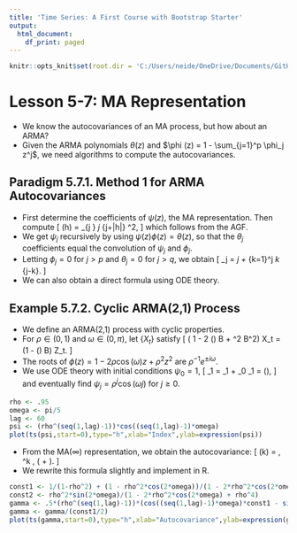 ```yaml
---
title: 'Time Series: A First Course with Bootstrap Starter'
output:
  html_document:
    df_print: paged
---
```


```r
knitr::opts_knit$set(root.dir = 'C:/Users/neide/OneDrive/Documents/GitHub/BEwebinar/Data')
```

# Lesson 5-7: MA Representation

- We know the autocovariances of an MA process, but how about an ARMA?
- Given the ARMA polynomials $\theta (z)$ and $\phi (z) = 1 - \sum_{j=1}^p \phi_j z^j$,
we need algorithms to compute the autocovariances. 

## Paradigm 5.7.1. Method 1 for ARMA Autocovariances

- First determine the coefficients of $\psi (z)$, the MA representation. Then compute 
\[
 \gamma (h) = \sum_{j \geq 0 } \psi_j \psi_{j+|h|} \sigma^2,
\]
 which follows from the AGF.
- We get $\psi_j$ recursively by using $\psi (z) \phi (z) = \theta (z)$, so that
the $\theta_j$ coefficients equal the convolution of $\psi_j$ and $\phi_j$.
- Letting $\phi_j = 0$ for $j > p$ and $\theta_j =0$ for $j > q$, we obtain
\[
 \psi_j = \theta_j + \sum_{k=1}^j \phi_k \psi_{j-k}.
\]
- We can also obtain a direct formula using ODE theory. 

## Example 5.7.2. Cyclic ARMA(2,1) Process

- We define an ARMA(2,1) process with cyclic properties. 
- For $\rho \in (0,1)$ and $\omega \in (0,\pi)$, let $\{ X_t \}$ satisfy
\[
 ( 1 - 2 \rho \cos (\omega) B + \rho^2 B^2) X_t = (1 - \rho \cos (\omega) B) Z_t.
\]
- The roots of $\phi (z) = 1  - 2 \rho \cos(\omega) z + \rho^2 z^2$ are $\rho^{-1} e^{\pm i \omega}$.
- We use ODE theory with initial conditions $\psi_0 = 1$, 
\[
\psi_1 = \theta_1 + \psi_0 \phi_1 = \rho \cos (\omega),
\]
and eventually find $\psi_j = \rho^j \cos (\omega j)$ for $j \geq 0$.

```r
rho <- .95
omega <- pi/5
lag <- 60
psi <- (rho^(seq(1,lag)-1))*cos((seq(1,lag)-1)*omega)
plot(ts(psi,start=0),type="h",xlab="Index",ylab=expression(psi))
```

- From the MA($\infty$) representation, we obtain the autocovariance:
\[
 \gamma (k) = \frac{ \sigma^2}{2} \, \rho^k \,
 \left( \frac{ \cos (\omega k) }{1 - \rho^2} + 
 \frac{ \cos (\omega k) - \rho^2 \cos ( \omega (k-2)) }{ 1 - 2 \rho^2 \cos (2 \omega) + \rho^4 } \right).
\]
- We rewrite this formula slightly and implement in R.

```r
const1 <- 1/(1-rho^2) + (1 - rho^2*cos(2*omega))/(1 - 2*rho^2*cos(2*omega) + rho^4)
const2 <- rho^2*sin(2*omega)/(1 - 2*rho^2*cos(2*omega) + rho^4)
gamma <- .5*(rho^(seq(1,lag)-1))*(cos((seq(1,lag)-1)*omega)*const1 - sin((seq(1,lag)-1)*omega)*const2)
gamma <- gamma/(const1/2)
plot(ts(gamma,start=0),type="h",xlab="Autocovariance",ylab=expression(gamma))
```


